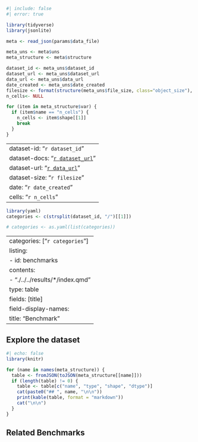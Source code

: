 ```r
#| include: false
#| error: true

library(tidyverse)
library(jsonlite)

meta <- read_json(params$data_file)

meta_uns <- meta$uns
meta_structure <- meta$structure

dataset_id <- meta_uns$dataset_id
dataset_url <- meta_uns$dataset_url
data_url <- meta_uns$data_url
date_created <- meta_uns$date_created
filesize <- format(structure(meta_uns$file_size, class="object_size"), units="auto", standard="IEC", digits=2)
n_cells<- NULL

for (item in meta_structure$var) {
  if (item$name == "n_cells") {
    n_cells <- item$shape[[1]]
    break
  }
}
```

---
dataset-id: "`r dataset_id`"
dataset-docs: "[`r dataset_url`](`r dataset_url`)"
dataset-url: "[`r data_url`](`r data_url`)"
dataset-size: "`r filesize`"
date: "`r date_created`"
cells: "`r n_cells`"
---


```r
library(yaml)
categories <- c(strsplit(dataset_id, "/")[[1]])

# categories <- as.yaml(list(categories))

```

---
categories: ["`r categories`"]
listing:
  - id: benchmarks
    contents: 
      - "./../../results/*/index.qmd"
    type: table
    fields: [title]
    field-display-names:
      title: "Benchmark"
---
 
## Explore the dataset

::: {.panel-tabset}


```r
#| echo: false
library(knitr)

for (name in names(meta_structure)) {
  table <- fromJSON(toJSON(meta_structure[[name]]))
  if (length(table) != 0) {
    table <- table[c("name", "type", "shape", "dtype")]
    cat(paste0("## ", name, "\n\n"))
    print(kable(table, format = "markdown"))
    cat("\n\n")
  }
}

```

:::

## Related Benchmarks

::: {.benchmarks}
:::
 